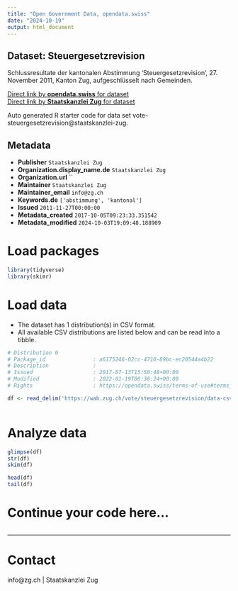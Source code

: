 ```yaml
---
title: "Open Government Data, opendata.swiss"
date: "2024-10-19"
output: html_document
---
```


## Dataset: Steuergesetzrevision

Schlussresultate der kantonalen Abstimmung 'Steuergesetzrevision', 27. November 2011, Kanton Zug, aufgeschlüsselt nach Gemeinden.

[Direct link by **opendata.swiss** for dataset](https://opendata.swiss/de/dataset/steuergesetzrevision)<br>
[Direct link by **Staatskanzlei Zug** for dataset](https://wab.zug.ch/vote/steuergesetzrevision/data)

Auto generated R starter code for data set vote-steuergesetzrevision@staatskanzlei-zug.

## Metadata

- **Publisher** `Staatskanzlei Zug`
- **Organization.display_name.de** `Staatskanzlei Zug`
- **Organization.url** ``
- **Maintainer** `Staatskanzlei Zug`
- **Maintainer_email** `info@zg.ch`
- **Keywords.de** `['abstimmung', 'kantonal']`
- **Issued** `2011-11-27T00:00:00`
- **Metadata_created** `2017-10-05T09:23:33.351542`
- **Metadata_modified** `2024-10-03T19:09:48.188909`


# Load packages

```r

library(tidyverse)
library(skimr)

```

# Load data

-   The dataset has 1 distribution(s) in CSV format.
-   All available CSV distributions are listed below and can be read into a tibble.

```r

# Distribution 0
# Package_id               : a6175246-02cc-4710-89bc-ec20544a4b22
# Description              : 
# Issued                   : 2017-07-13T15:50:48+00:00
# Modified                 : 2022-01-19T06:36:24+00:00
# Rights                   : https://opendata.swiss/terms-of-use#terms_by

df <- read_delim('https://wab.zug.ch/vote/steuergesetzrevision/data-csv')



```

# Analyze data

```r

glimpse(df)
str(df)
skim(df)

head(df)
tail(df)

```

# Continue your code here...

```r

```

------------------------------------------------------------------------

# Contact

info@zg.ch | Staatskanzlei Zug
